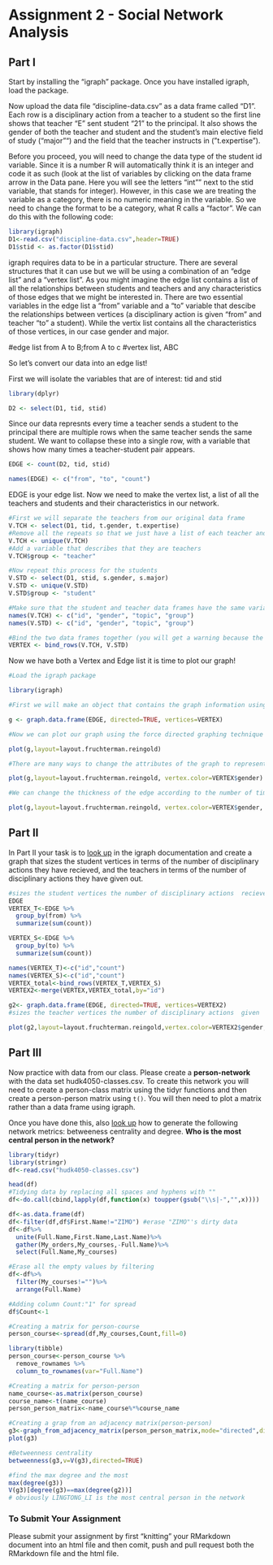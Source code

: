 # Assignment 2 - Social Network Analysis

## Part I
Start by installing the "igraph" package. Once you have installed igraph, load the package.

Now upload the data file "discipline-data.csv" as a data frame called "D1". Each row is a disciplinary action from a teacher to a student so the first line shows that teacher "E" sent student "21" to the principal. It also shows the gender of both the teacher and student and the student's main elective field of study ("major"") and the field that the teacher instructs in ("t.expertise").

Before you proceed, you will need to change the data type of the student id variable. Since it is a number R will automatically think it is an integer and code it as such (look at the list of variables by clicking on the data frame arrow in the Data pane. Here you will see the letters "int"" next to the stid variable, that stands for integer). However, in this case we are treating the variable as a category, there is no numeric meaning in the variable. So we need to change the format to be a category, what R calls a "factor". We can do this with the following code:

```r
library(igraph)
D1<-read.csv("discipline-data.csv",header=TRUE)
D1$stid <- as.factor(D1$stid)
```

igraph requires data to be in a particular structure. There are several structures that it can use but we will be using a combination of an "edge list" and a "vertex list". As you might imagine the edge list contains a list of all the relationships between students and teachers and any characteristics of those edges that we might be interested in. There are two essential variables in the edge list a "from" variable and a "to" variable that descibe the relationships between vertices (a disciplinary action is given "from" and teacher "to" a student). While the vertix list contains all the characteristics of those vertices, in our case gender and major.

#edge list from A to B;from A to c #vertex list, ABC

So let's convert our data into an edge list!

First we will isolate the variables that are of interest: tid and stid

```r
library(dplyr)

D2 <- select(D1, tid, stid)
```

Since our data represnts every time a teacher sends a student to the principal there are multiple rows when the same teacher sends the same student. We want to collapse these into a single row, with a variable that shows how many times a teacher-student pair appears.

```r

EDGE <- count(D2, tid, stid)

names(EDGE) <- c("from", "to", "count")

```

EDGE is your edge list. Now we need to make the vertex list, a list of all the teachers and students and their characteristics in our network.

```r

#First we will separate the teachers from our original data frame
V.TCH <- select(D1, tid, t.gender, t.expertise)
#Remove all the repeats so that we just have a list of each teacher and their characteristics
V.TCH <- unique(V.TCH)
#Add a variable that describes that they are teachers
V.TCH$group <- "teacher"

#Now repeat this process for the students
V.STD <- select(D1, stid, s.gender, s.major)
V.STD <- unique(V.STD)
V.STD$group <- "student"

#Make sure that the student and teacher data frames have the same variables names
names(V.TCH) <- c("id", "gender", "topic", "group")
names(V.STD) <- c("id", "gender", "topic", "group")

#Bind the two data frames together (you will get a warning because the teacher data frame has 5 types of id (A,B,C,D,E) and the student has 25 (1-30), this isn't a problem)
VERTEX <- bind_rows(V.TCH, V.STD)

```

Now we have both a Vertex and Edge list it is time to plot our graph!

```r
#Load the igraph package

library(igraph)

#First we will make an object that contains the graph information using our two dataframes EDGE and VERTEX. Notice that we have made "directed = TRUE" - our graph is directed since discipline is being given from a teacher to a student.

g <- graph.data.frame(EDGE, directed=TRUE, vertices=VERTEX)

#Now we can plot our graph using the force directed graphing technique - our old friend Fruchertman-Reingold!

plot(g,layout=layout.fruchterman.reingold)

#There are many ways to change the attributes of the graph to represent different characteristics of the newtork. For example, we can color the nodes according to gender.

plot(g,layout=layout.fruchterman.reingold, vertex.color=VERTEX$gender)

#We can change the thickness of the edge according to the number of times a particular teacher has sent a particular student to the principal.

plot(g,layout=layout.fruchterman.reingold, vertex.color=VERTEX$gender, edge.width=EDGE$count)

```

## Part II

In Part II your task is to [look up](http://igraph.org/r/) in the igraph documentation and create a graph that sizes the student vertices in terms of the number of disciplinary actions they have recieved, and the teachers in terms of the number of disciplinary actions they have given out.

```r
#sizes the student vertices the number of disciplinary actions  recieved
EDGE
VERTEX_T<-EDGE %>%
  group_by(from) %>%
  summarize(sum(count))

VERTEX_S<-EDGE %>%
  group_by(to) %>%
  summarize(sum(count))

names(VERTEX_T)<-c("id","count")
names(VERTEX_S)<-c("id","count")
VERTEX_total<-bind_rows(VERTEX_T,VERTEX_S)
VERTEX2<-merge(VERTEX,VERTEX_total,by="id")

g2<- graph.data.frame(EDGE, directed=TRUE, vertices=VERTEX2)
#sizes the teacher vertices the number of disciplinary actions  given

plot(g2,layout=layout.fruchterman.reingold,vertex.color=VERTEX2$gender,vertex.size=VERTEX2$count)

```



## Part III

Now practice with data from our class. Please create a **person-network** with the data set hudk4050-classes.csv. To create this network you will need to create a person-class matrix using the tidyr functions and then create a person-person matrix using `t()`. You will then need to plot a matrix rather than a data frame using igraph.

Once you have done this, also [look up](http://igraph.org/r/) how to generate the following network metrics: betweeness centrality and degree. **Who is the most central person in the network?**
```r
library(tidyr)
library(stringr)
df<-read.csv("hudk4050-classes.csv")

head(df)
#Tidying data by replacing all spaces and hyphens with ""
df<-do.call(cbind,lapply(df,function(x) toupper(gsub("\\s|-","",x))))

df<-as.data.frame(df)
df<-filter(df,df$First.Name!="ZIMO") #erase "ZIMO"'s dirty data
df<-df%>%
  unite(Full.Name,First.Name,Last.Name)%>%
  gather(My_orders,My_courses,-Full.Name)%>%
  select(Full.Name,My_courses)

#Erase all the empty values by filtering 
df<-df%>%
  filter(My_courses!="")%>%
  arrange(Full.Name)

#Adding column Count:"1" for spread
df$Count<-1

#Creating a matrix for person-course
person_course<-spread(df,My_courses,Count,fill=0)

library(tibble)
person_course<-person_course %>%
  remove_rownames %>%
  column_to_rownames(var="Full.Name")

#Creating a matrix for person-person
name_course<-as.matrix(person_course)
course_name<-t(name_course)
person_person_matrix<-name_course%*%course_name

#Creating a grap from an adjacency matrix(person-person)
g3<-graph_from_adjacency_matrix(person_person_matrix,mode="directed",diag=FALSE)
plot(g3)

#Betweenness centrality
betweenness(g3,v=V(g3),directed=TRUE)

#find the max degree and the most
max(degree(g3))
V(g3)[degree(g3)==max(degree(g2))] 
# obviously LINGTONG_LI is the most central person in the network

```

### To Submit Your Assignment

Please submit your assignment by first "knitting" your RMarkdown document into an html file and then comit, push and pull request both the RMarkdown file and the html file.
